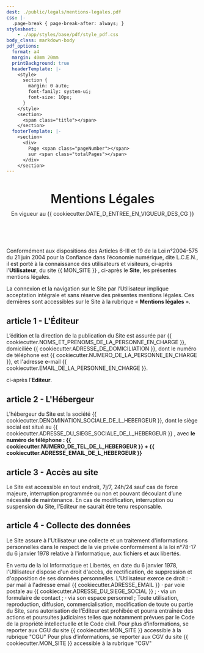 ```yaml
---
dest: ./public/legals/mentions-legales.pdf
css: |-
  .page-break { page-break-after: always; }
stylesheet:
    - ./app/styles/base/pdf/style_pdf.css
body_class: markdown-body
pdf_options:
  format: a4
  margin: 40mm 20mm
  printBackground: true
  headerTemplate: |-
    <style>
      section {
        margin: 0 auto;
        font-family: system-ui;
        font-size: 10px;
      }
    </style>
    <section>
      <span class="title"></span>
    </section>
  footerTemplate: |-
    <section>
      <div>
        Page <span class="pageNumber"></span>
        sur <span class="totalPages"></span>
      </div>
    </section>
---
```


<h1 style="text-align:center; font-size:2rem; font-weight:600">Mentions Légales</h1>
<p style="text-align:center; margin-top:-10px; margin-bottom:5rem">En vigueur au {{ cookiecutter.DATE_D_ENTREE_EN_VIGUEUR_DES_CG }}</p>


Conformément aux dispositions des Articles 6-III et 19 de la Loi n°2004-575 du 21 juin 2004 pour la Confiance dans l’économie numérique, dite L.C.E.N., il est porté à la connaissance des utilisateurs et visiteurs, ci-après l'**Utilisateur**, du site {{ MON_SITE }} , ci-après le **Site**, les présentes mentions légales.

La connexion et la navigation sur le Site par l’Utilisateur implique acceptation intégrale et sans réserve des présentes mentions légales.
Ces dernières sont accessibles sur le Site à la rubrique « **Mentions légales** ». 
<br/>
## article 1 - L'Éditeur

L’édition et la direction de la publication du Site est assurée par {{ cookiecutter.NOMS_ET_PRENOMS_DE_LA_PERSONNE_EN_CHARGE }}, domiciliée {{ cookiecutter.ADRESSE_DE_DOMICILIATION }}, dont le numéro de téléphone est {{ cookiecutter.NUMERO_DE_LA_PERSONNE_EN_CHARGE }}, et l'adresse e-mail {{ cookiecutter.EMAIL_DE_LA_PERSONNE_EN_CHARGE }}.

ci-après l'**Editeur**.
<br/>
## article 2 - L'Hébergeur

L'hébergeur du Site est la société {{ cookiecutter.DENOMINATION_SOCIALE_DE_L_HEBERGEUR }}, dont le siège social est situé au {{ cookiecutter.ADRESSE_DU_SIEGE_SOCIALE_DE_L_HEBERGEUR }} , avec **le numéro de téléphone : {{ cookiecutter.NUMERO_DE_TEL_DE_L_HEBERGEUR }} + {{ cookiecutter.ADRESSE_EMAIL_DE_L_HEBERGEUR }}**

<div class="page-break"></div>

## article 3 - Accès au site

Le Site est accessible en tout endroit, 7j/7, 24h/24 sauf cas de force majeure, interruption programmée ou non et pouvant découlant d’une nécessité de maintenance.
En cas de modification, interruption ou suspension du Site, l'Editeur ne saurait être tenu responsable.
<br/>
## article 4 - Collecte des données

Le Site assure à l'Utilisateur une collecte et un traitement d'informations personnelles dans le respect de la vie privée conformément à la loi n°78-17 du 6 janvier 1978 relative à l'informatique, aux fichiers et aux libertés.
<br/>

En vertu de la loi Informatique et Libertés, en date du 6 janvier 1978, l'Utilisateur dispose d'un droit d'accès, de rectification, de suppression et d'opposition de ses données personnelles. L'Utilisateur exerce ce droit :
· par mail à l'adresse email {{ cookiecutter.ADRESSE_EMAIL }}
· par voie postale au {{ cookiecutter.ADRESSE_DU_SIEGE_SOCIAL }} ;
· via un formulaire de contact ;
· via son espace personnel ;
Toute utilisation, reproduction, diffusion, commercialisation, modification de toute ou partie du Site, sans autorisation de l’Editeur est prohibée et pourra entraînée des actions et poursuites judiciaires telles que notamment prévues par le Code de la propriété intellectuelle et le Code civil.
Pour plus d’informations, se reporter aux CGU du site {{ cookiecutter.MON_SITE }} accessible à la rubrique "CGU" Pour plus d’informations, se reporter aux CGV du site {{ cookiecutter.MON_SITE }} accessible à la rubrique "CGV"
